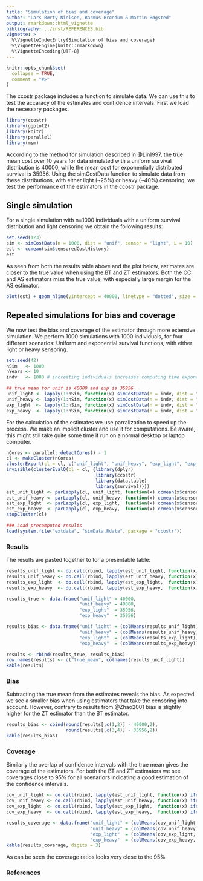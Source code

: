 ```yaml
---
title: "Simulation of bias and coverage"
author: "Lars Børty Nielsen, Rasmus Brøndum & Martin Bøgsted"
output: rmarkdown::html_vignette
bibliography: ../inst/REFERENCES.bib
vignette: >
  %\VignetteIndexEntry{Simulation of bias and coverage}
  %\VignetteEngine{knitr::rmarkdown}
  %\VignetteEncoding{UTF-8}
---
```


```r
knitr::opts_chunk$set(
  collapse = TRUE,
  comment = "#>"
)
```


The ccostr package includes a function to simulate data. We can use this to test the accaracy of the estimates and confidence intervals. First we load the necessary packages.
```r
library(ccostr)
library(ggplot2)
library(knitr)
library(parallel)
library(msm)
```

According to the method for simulation described in @Lin1997, the true mean cost over 10 years for data simulated with a uniform survival distribution is 40000, while the mean cost for exponentially distributed survival is 35956. Using the simCostData function to simulate data from these distributions, with either light (~25%) or heavy (~40%) censoring, we test the performance of the estimators in the ccostr package.

## Single simulation
For a single simulation with n=1000 individuals with a uniform survival distribution and light censoring we obtain the following results:
```r
set.seed(123)
sim <- simCostData(n = 1000, dist = "unif", censor = "light", L = 10)
est <- ccmean(sim$censoredCostHistory)
est
```

As seen from both the results table above and the plot below, estimates are closer to the true value when using the BT and ZT estimators. Both the CC and AS estimators miss the true value, with especially large margin for the AS estimator.

```r
plot(est) + geom_hline(yintercept = 40000, linetype = "dotted", size = 1)
```

## Repeated simulations for bias and coverage
We now test the bias and coverage of the estimator through more extensive simulation. We perform 1000 simulations with 1000 individuals, for four different scenarios: Uniform and exponential survival functions, with either light or heavy sensoring.
```r
set.seed(42)
nSim   <- 1000
nYears <- 10
indv   <- 1000 # increating individuals increases computing time exponential

## true mean for unif is 40000 and exp is 35956
unif_light <- lapply(1:nSim, function(x) simCostData(n = indv, dist = "unif", censor = "light", exp = TRUE, L = nYears))
unif_heavy <- lapply(1:nSim, function(x) simCostData(n = indv, dist = "unif", censor = "heavy", exp = TRUE, L = nYears))
exp_light  <- lapply(1:nSim, function(x) simCostData(n = indv, dist = "exp",  censor = "light", exp = TRUE, L = nYears))
exp_heavy  <- lapply(1:nSim, function(x) simCostData(n = indv, dist = "exp",  censor = "heavy", exp = TRUE, L = nYears))
```

For the calculation of the estimates we use parralization to speed up the process. We make an implicit cluster and use it for computations. Be aware, this might still take quite some time if run on a normal desktop or laptop computer.
```r
nCores <- parallel::detectCores() - 1
cl <- makeCluster(nCores)
clusterExport(cl = cl, c("unif_light", "unif_heavy", "exp_light", "exp_heavy"))
invisible(clusterEvalQ(cl = cl, {library(dplyr)
                                 library(ccostr)
                                 library(data.table)
                                 library(survival)}))
est_unif_light <- parLapply(cl, unif_light, function(x) ccmean(x$censoredCostHistory, L = 10))
est_unif_heavy <- parLapply(cl, unif_heavy, function(x) ccmean(x$censoredCostHistory, L = 10))
est_exp_light  <- parLapply(cl, exp_light,  function(x) ccmean(x$censoredCostHistory, L = 10))
est_exp_heavy  <- parLapply(cl, exp_heavy,  function(x) ccmean(x$censoredCostHistory, L = 10))
stopCluster(cl)
```


```r
### Load precomputed results
load(system.file("extdata", "simData.Rdata", package = "ccostr"))
```

###  Results
The results are pasted together to for a presentable table:
```r
results_unif_light <- do.call(rbind, lapply(est_unif_light, function(x) x[[3]]))
results_unif_heavy <- do.call(rbind, lapply(est_unif_heavy, function(x) x[[3]]))
results_exp_light  <- do.call(rbind, lapply(est_exp_light,  function(x) x[[3]]))
results_exp_heavy  <- do.call(rbind, lapply(est_exp_heavy,  function(x) x[[3]]))

results_true <- data.frame("unif_light" = 40000,
                           "unif_heavy" = 40000,
                           "exp_light"  = 35956,
                           "exp_heavy"  = 35956)

results_bias <- data.frame("unif_light" = (colMeans(results_unif_light)),
                           "unif_heavy" = (colMeans(results_unif_heavy)),
                           "exp_light"  = (colMeans(results_exp_light)),
                           "exp_heavy"  = (colMeans(results_exp_heavy)))

results <- rbind(results_true, results_bias)
row.names(results) <- c("true_mean", colnames(results_unif_light))
kable(results)
```

### Bias
Subtracting the true mean from the estimates reveals the bias. As expected we see a smaller bias when using estimators that take the censoring into account. However, contrary to results from @Zhao2001 bias is slightly higher for the ZT estimator than the BT estimator.
```r
results_bias <- cbind(round(results[,c(1,2)] - 40000,2), 
                      round(results[,c(3,4)] - 35956,2))
kable(results_bias)
```

### Coverage
Similarly the overlap of confidence intervals with the true mean gives the coverage of the estimators. For both the BT and ZT estimators we see coverages close to 95% for all scenariors indicating a good estimation of the confidence intervals.
```r
cov_unif_light <- do.call(rbind, lapply(est_unif_light, function(x) ifelse(x[[4]][4,] >= 40000 & x[[4]][5,] <= 40000, 1, 0)))
cov_unif_heavy <- do.call(rbind, lapply(est_unif_heavy, function(x) ifelse(x[[4]][4,] >= 40000 & x[[4]][5,] <= 40000, 1, 0)))
cov_exp_light  <- do.call(rbind, lapply(est_exp_light,  function(x) ifelse(x[[4]][4,] >= 35956 & x[[4]][5,] <= 35956, 1, 0)))
cov_exp_heavy  <- do.call(rbind, lapply(est_exp_heavy,  function(x) ifelse(x[[4]][4,] >= 35956 & x[[4]][5,] <= 35956, 1, 0)))

results_coverage <- data.frame("unif_light" = (colMeans(cov_unif_light, na.rm = T)),
                               "unif_heavy" = (colMeans(cov_unif_heavy, na.rm = T)),
                               "exp_light"  = (colMeans(cov_exp_light,  na.rm = T)),
                               "exp_heavy"  = (colMeans(cov_exp_heavy,  na.rm = T)))
kable(results_coverage, digits = 3)
```

As can be seen the coverage ratios looks very close to the 95%



### References







